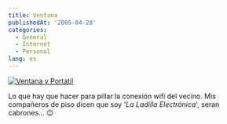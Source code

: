 ```yaml
---
title: Ventana
publishedAt: '2005-04-20'
categories:
  - General
  - Internet
  - Personal
lang: es
---
```




[![Ventana y Portatil](https://live.staticflickr.com/5/10082552_3595ebe654_h.jpg)](http://www.flickr.com/photos/ryck/10082552/)

Lo que hay que hacer para pillar la conexión wifi del vecino. Mis compañeros de piso dicen que soy '_La Ladilla Electrónica_', seran cabrones... 😉
